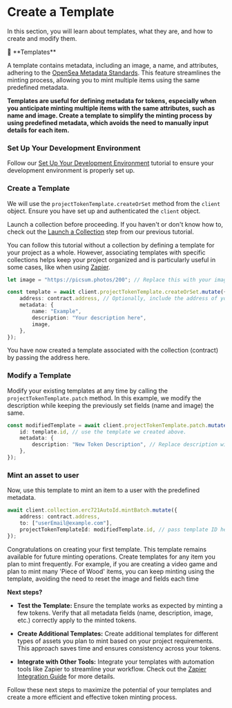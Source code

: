 
# Create a Template

In this section, you will learn about templates, what they are, and how to create and modify them.

<Callout type="info">
  📘 **Templates**

A template contains metadata, including an image, a name, and attributes, adhering to the [OpenSea Metadata Standards](https://docs.opensea.io/docs/metadata-standards). This feature streamlines the minting process, allowing you to mint multiple items using the same predefined metadata.

</Callout>

**Templates are useful for defining metadata for tokens, especially when you anticipate minting multiple items with the same attributes, such as name and image. Create a template to simplify the minting process by using predefined metadata, which avoids the need to manually input details for each item.**

<Steps>

### Set Up Your Development Environment

Follow our [Set Up Your Development Environment](/api-docs/development-environment) tutorial to ensure your development environment is properly set up.

### Create a Template

We will use the `projectTokenTemplate.createOrSet` method from the `client` object. Ensure you have set up and authenticated the `client` object.

Launch a collection before proceeding. If you haven't or don't know how to, check out the [Launch a Collection](/api-docs/mint-asset-to-user#launch-a-collection) step from our previous tutorial.

You can follow this tutorial without a collection by defining a template for your project as a whole. However, associating templates with specific collections helps keep your project organized and is particularly useful in some cases, like when using [Zapier](/learn-zapier).

```typescript
let image = "https://picsum.photos/200"; // Replace this with your image URL.

const template = await client.projectTokenTemplate.createOrSet.mutate({
    address: contract.address, // Optionally, include the address of your collection to ensure the template is specific to a collection, not just the project.
    metadata: {
        name: "Example",
        description: "Your description here",
        image,
    },
});
```

You have now created a template associated with the collection (contract) by passing the address here.

### Modify a Template

Modify your existing templates at any time by calling the `projectTokenTemplate.patch` method. In this example, we modify the description while keeping the previously set fields (name and image) the same.

```typescript
const modifiedTemplate = await client.projectTokenTemplate.patch.mutate({
    id: template.id, // use the template we created above.
    metadata: {
        description: "New Token Description", // Replace description with this one
    },
});
```

### Mint an asset to user

Now, use this template to mint an item to a user with the predefined metadata.

```typescript
await client.collection.erc721AutoId.mintBatch.mutate({
    address: contract.address,
    to: ["userEmail@example.com"],
    projectTokenTemplateId: modifiedTemplate.id, // pass template ID here
});
```

</Steps>

Congratulations on creating your first template. This template remains available for future minting operations. Create templates for any item you plan to mint frequently. For example, if you are creating a video game and plan to mint many 'Piece of Wood' items, you can keep minting using the template, avoiding the need to reset the image and fields each time

**Next steps?**

-   **Test the Template:** Ensure the template works as expected by minting a few tokens. Verify that all metadata fields (name, description, image, etc.) correctly apply to the minted tokens.

-   **Create Additional Templates:** Create additional templates for different types of assets you plan to mint based on your project requirements. This approach saves time and ensures consistency across your tokens.

-   **Integrate with Other Tools:** Integrate your templates with automation tools like Zapier to streamline your workflow. Check out the [Zapier Integration Guide](/tutorials-dashboard/zapier) for more details.

Follow these next steps to maximize the potential of your templates and create a more efficient and effective token minting process.
